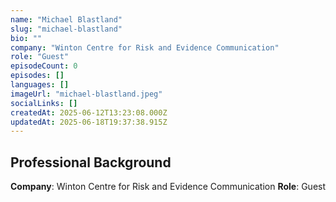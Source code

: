 ```yaml
---
name: "Michael Blastland"
slug: "michael-blastland"
bio: ""
company: "Winton Centre for Risk and Evidence Communication"
role: "Guest"
episodeCount: 0
episodes: []
languages: []
imageUrl: "michael-blastland.jpeg"
socialLinks: []
createdAt: 2025-06-12T13:23:08.000Z
updatedAt: 2025-06-18T19:37:38.915Z
---
```


## Professional Background

**Company**: Winton Centre for Risk and Evidence Communication
**Role**: Guest
